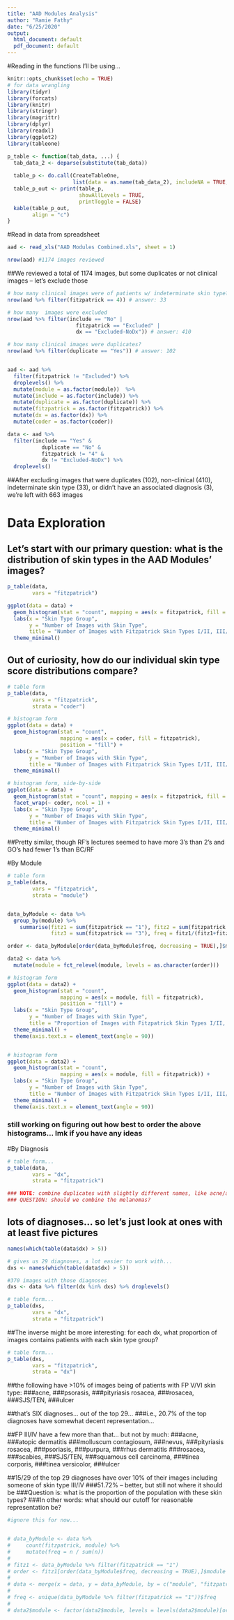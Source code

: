 ```yaml
---
title: "AAD Modules Analysis"
author: "Ramie Fathy"
date: "6/25/2020"
output:
  html_document: default
  pdf_document: default
---
```


#Reading in the functions I'll be using...

```r
knitr::opts_chunk$set(echo = TRUE)
# for data wrangling
library(tidyr)
library(forcats)
library(knitr)
library(stringr)
library(magrittr)
library(dplyr)
library(readxl)
library(ggplot2)
library(tableone)
```

```r
p_table <- function(tab_data, ...) {
  tab_data_2 <- deparse(substitute(tab_data))
  
  table_p <- do.call(CreateTableOne, 
                     list(data = as.name(tab_data_2), includeNA = TRUE, ...))
  table_p_out <- print(table_p,
                       showAllLevels = TRUE,
                       printToggle = FALSE)
  kable(table_p_out,
        align = "c")
}
```


#Read in data from spreadsheet

```r
aad <- read_xls("AAD Modules Combined.xls", sheet = 1)

nrow(aad) #1174 images reviewed
```

##We reviewed a total of 1174 images, but some duplicates or not clinical images -- let's exclude those

```r
# how many clinical images were of patients w/ indeterminate skin type?
nrow(aad %>% filter(fitzpatrick == 4)) # answer: 33

# how many  images were excluded
nrow(aad %>% filter(include == "No" | 
                      fitzpatrick == "Excluded" |
                      dx == "Excluded-NoDx")) # answer: 410

# how many clinical images were duplicates?
nrow(aad %>% filter(duplicate == "Yes")) # answer: 102


aad <- aad %>% 
  filter(fitzpatrick != "Excluded") %>%
  droplevels() %>%
  mutate(module = as.factor(module))  %>% 
  mutate(include = as.factor(include)) %>% 
  mutate(duplicate = as.factor(duplicate)) %>% 
  mutate(fitzpatrick = as.factor(fitzpatrick)) %>% 
  mutate(dx = as.factor(dx)) %>% 
  mutate(coder = as.factor(coder))

data <- aad %>% 
  filter(include == "Yes" & 
           duplicate == "No" & 
           fitzpatrick != "4" &
           dx != "Excluded-NoDx") %>%
  droplevels()
```

##After excluding images that were duplicates (102), non-clinical (410), indeterminate skin type (33), or didn't have an associated diagnosis (3), we're left with 663 images

# Data Exploration

## Let's start with our primary question: what is the distribution of skin types in the AAD Modules' images?

```r
p_table(data,
        vars = "fitzpatrick")

ggplot(data = data) +
  geom_histogram(stat = "count", mapping = aes(x = fitzpatrick, fill = "Red")) +
  labs(x = "Skin Type Group", 
       y = "Number of Images with Skin Type", 
       title = "Number of Images with Fitzpatrick Skin Types I/II, III/IV, V/VI") +
  theme_minimal()
```

## Out of curiosity, how do our individual skin type score distributions compare?

```r
# table form
p_table(data, 
        vars = "fitzpatrick",
        strata = "coder")

# histogram form
ggplot(data = data) +
  geom_histogram(stat = "count", 
                 mapping = aes(x = coder, fill = fitzpatrick), 
                 position = "fill") +
  labs(x = "Skin Type Group", 
       y = "Number of Images with Skin Type", 
       title = "Number of Images with Fitzpatrick Skin Types I/II, III/IV, V/VI") +
  theme_minimal()

# histogram form, side-by-side
ggplot(data = data) +
  geom_histogram(stat = "count", mapping = aes(x = fitzpatrick, fill = coder)) +
  facet_wrap(~ coder, ncol = 1) +
  labs(x = "Skin Type Group", 
       y = "Number of Images with Skin Type", 
       title = "Number of Images with Fitzpatrick Skin Types I/II, III/IV, V/VI") +
  theme_minimal()
```
##Pretty similar, though RF's lectures seemed to have more 3's than 2's and GO's had fewer 1's than BC/RF 

#By Module

```r
# table form
p_table(data, 
        vars = "fitzpatrick",
        strata = "module")


data_byModule <- data %>%
  group_by(module) %>%
    summarise(fitz1 = sum(fitzpatrick == "1"), fitz2 = sum(fitzpatrick == "2"), 
              fitz3 = sum(fitzpatrick == "3"), freq = fitz1/(fitz1+fitz2+fitz3))

order <- data_byModule[order(data_byModule$freq, decreasing = TRUE),]$module

data2 <- data %>% 
  mutate(module = fct_relevel(module, levels = as.character(order)))

# histogram form
ggplot(data = data2) +
  geom_histogram(stat = "count", 
                 mapping = aes(x = module, fill = fitzpatrick), 
                 position = "fill") +
  labs(x = "Skin Type Group", 
       y = "Number of Images with Skin Type", 
       title = "Proportion of Images with Fitzpatrick Skin Types I/II, III/IV, V/VI") +
  theme_minimal() +
  theme(axis.text.x = element_text(angle = 90))


# histogram form
ggplot(data = data2) +
  geom_histogram(stat = "count", 
                 mapping = aes(x = module, fill = fitzpatrick)) +
  labs(x = "Skin Type Group", 
       y = "Number of Images with Skin Type", 
       title = "Number of Images with Fitzpatrick Skin Types I/II, III/IV, V/VI") +
  theme_minimal() +
  theme(axis.text.x = element_text(angle = 90))
```

### still working on figuring out how best to order the above histograms... lmk if you have any ideas

#By Diagnosis

```r
# table form...
p_table(data, 
        vars = "dx",
        strata = "fitzpatrick")

### NOTE: combine duplicates with slightly different names, like acne/acne vulgaris
### QUESTION: should we combine the melanomas?
```

## lots of diagnoses... so let's just look at ones with at least five pictures
```r
names(which(table(data$dx) > 5))

# gives us 29 diagnoses, a lot easier to work with...
dxs <- names(which(table(data$dx) > 5))

#370 images with those diagnoses
dxs <- data %>% filter(dx %in% dxs) %>% droplevels()

# table form...
p_table(dxs, 
        vars = "dx",
        strata = "fitzpatrick")
```
##The inverse might be more interesting: for each dx, what proportion of images contains patients with each skin type group?
```r
# table form...
p_table(dxs, 
        vars = "fitzpatrick",
        strata = "dx")
```


##the following have >10% of images being of patients with FP V/VI skin type:
###acne,
###psorasis,
###pityriasis rosacea,
###rosacea,
###SJS/TEN,
###ulcer

##that's SIX diagnoses... out of the top 29... 
###i.e., 20.7% of the top diagnoses have somewhat decent representation...

##FP III/IV have a few more than that... but not by much: 
###acne,
###atopic dermatitis
###molluscum contagiosum,
###nevus,
###pityriasis rosacea,
###psoriasis,
###purpura,
###rhus dermatitis
###rosacea,
###scabies,
###SJS/TEN,
###squamous cell carcinoma,
###tinea corporis,
###tinea versicolor,
###ulcer


##15/29 of the top 29 diagnoses have over 10% of their images including someone of skin type III/IV
###51.72% -- better, but still not where it should be
###Question is: what is the proportion of the population with these skin types?
###In other words: what should our cutoff for reasonable representation be?

```r
#ignore this for now...


# data_byModule <- data %>%
#     count(fitzpatrick, module) %>%
#     mutate(freq = n / sum(n))
# 
# fitz1 <- data_byModule %>% filter(fitzpatrick == "1")
# order <- fitz1[order(data_byModule$freq, decreasing = TRUE),]$module
# 
# data <- merge(x = data, y = data_byModule, by = c("module", "fitzpatrick"))
# 
# freq <- unique(data_byModule %>% filter(fitzpatrick == "1"))$freq
# 
# data2$module <- factor(data2$module, levels = levels(data2$module)[order(-freq)])
```

